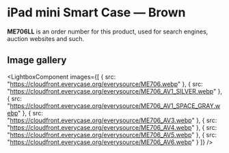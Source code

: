 
# iPad mini Smart Case — Brown

<Callout type='info' emoji='👉🏻'>**ME706LL** is an order number for this product, used for search engines, auction websites and such.</Callout>

## Image gallery

<LightboxComponent
    images={[
      {
        src: "https://cloudfront.everycase.org/everysource/ME706.webp"
      },
      {
        src: "https://cloudfront.everycase.org/everysource/ME706_AV1_SILVER.webp"
      },
      {
        src: "https://cloudfront.everycase.org/everysource/ME706_AV1_SPACE_GRAY.webp"
      },
      {
        src: "https://cloudfront.everycase.org/everysource/ME706_AV3.webp"
      },
      {
        src: "https://cloudfront.everycase.org/everysource/ME706_AV4.webp"
      },
      {
        src: "https://cloudfront.everycase.org/everysource/ME706_AV5.webp"
      },
      {
        src: "https://cloudfront.everycase.org/everysource/ME706_AV6.webp"
      }
    ]}
  />
